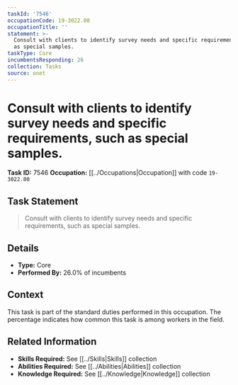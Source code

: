 ```yaml
---
taskId: '7546'
occupationCode: 19-3022.00
occupationTitle: ''
statement: >-
  Consult with clients to identify survey needs and specific requirements, such
  as special samples.
taskType: Core
incumbentsResponding: 26
collection: Tasks
source: onet
---
```

# Consult with clients to identify survey needs and specific requirements, such as special samples.

**Task ID:** 7546
**Occupation:** [[../Occupations|Occupation]] with code `19-3022.00`

## Task Statement

> Consult with clients to identify survey needs and specific requirements, such as special samples.

## Details

- **Type:** Core
- **Performed By:** 26.0% of incumbents

## Context

This task is part of the standard duties performed in this occupation. The percentage indicates how common this task is among workers in the field.

## Related Information

- **Skills Required:** See [[../Skills|Skills]] collection
- **Abilities Required:** See [[../Abilities|Abilities]] collection
- **Knowledge Required:** See [[../Knowledge|Knowledge]] collection
